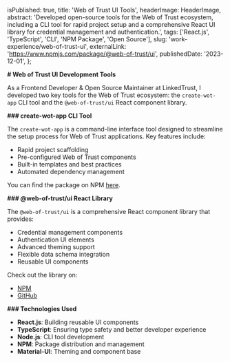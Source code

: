 
  isPublished: true,
  title: 'Web of Trust UI Tools',
  headerImage: HeaderImage,
  abstract:
    'Developed open-source tools for the Web of Trust ecosystem, including a CLI tool for rapid project setup and a comprehensive React UI library for credential management and authentication.',
  tags: ['React.js', 'TypeScript', 'CLI', 'NPM Package', 'Open Source'],
  slug: 'work-experience/web-of-trust-ui',
  externalLink: 'https://www.npmjs.com/package/@web-of-trust/ui',
  publishedDate: '2023-12-01',
};

**# Web of Trust UI Development Tools**

As a Frontend Developer & Open Source Maintainer at LinkedTrust, I developed two key tools for the Web of Trust ecosystem:
the `create-wot-app` CLI tool and the `@web-of-trust/ui` React component library.

<ExampleImage
  imagePath={CLITool.src}
  alt="create-wot-app CLI Tool"
  caption="CLI tool for rapid Web of Trust project setup"
/>

**### create-wot-app CLI Tool**

The `create-wot-app` is a command-line interface tool designed to streamline the setup process for Web of Trust applications.
Key features include:

- Rapid project scaffolding
- Pre-configured Web of Trust components
- Built-in templates and best practices
- Automated dependency management

You can find the package on NPM [here](https://www.npmjs.com/package/create-wot-app).

<ExampleImage
  imagePath={UILib.src}
  alt="Web of Trust UI Library"
  caption="React component library for credential management"
/>

**### @web-of-trust/ui React Library**

The `@web-of-trust/ui` is a comprehensive React component library that provides:

- Credential management components
- Authentication UI elements
- Advanced theming support
- Flexible data schema integration
- Reusable UI components

Check out the library on:

- [NPM](https://www.npmjs.com/package/@web-of-trust/ui)
- [GitHub](https://github.com/web-of-trust/ui)

**### Technologies Used**

- **React.js**: Building reusable UI components
- **TypeScript**: Ensuring type safety and better developer experience
- **Node.js**: CLI tool development
- **NPM**: Package distribution and management
- **Material-UI**: Theming and component base

